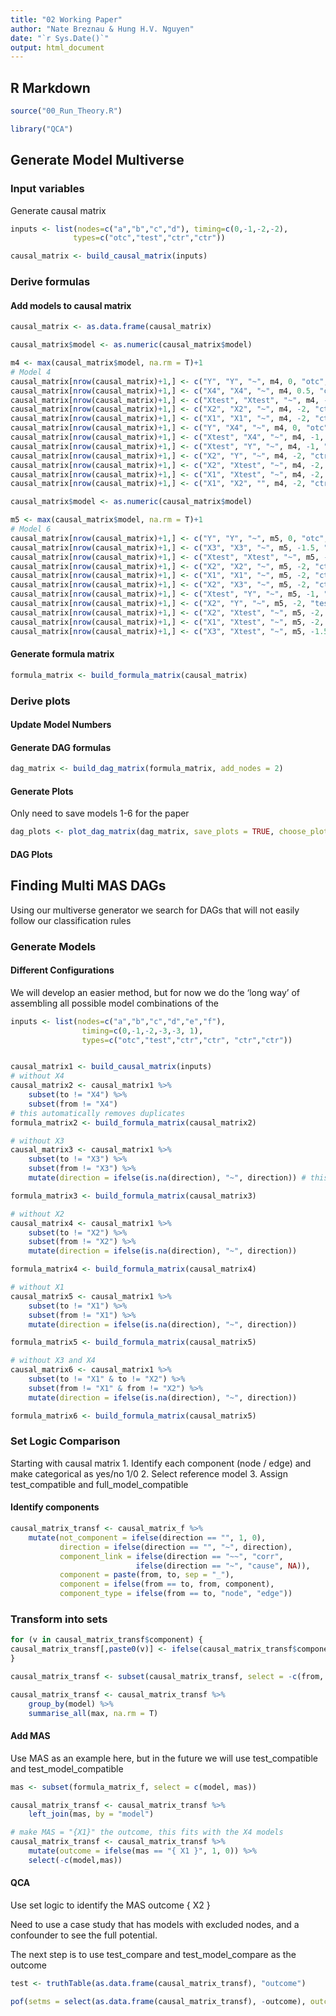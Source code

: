 ```yaml
---
title: "02 Working Paper"
author: "Nate Breznau & Hung H.V. Nguyen"
date: "`r Sys.Date()`"
output: html_document
---
```


## R Markdown

```r

source("00_Run_Theory.R")

library("QCA")

```

## Generate Model Multiverse

### Input variables

Generate causal matrix

```r
inputs <- list(nodes=c("a","b","c","d"), timing=c(0,-1,-2,-2),
              types=c("otc","test","ctr","ctr"))

causal_matrix <- build_causal_matrix(inputs)
```

### Derive formulas


#### Add models to causal matrix

```r

causal_matrix <- as.data.frame(causal_matrix)

causal_matrix$model <- as.numeric(causal_matrix$model)

m4 <- max(causal_matrix$model, na.rm = T)+1
# Model 4
causal_matrix[nrow(causal_matrix)+1,] <- c("Y", "Y", "~", m4, 0, "otc", 0, "otc")
causal_matrix[nrow(causal_matrix)+1,] <- c("X4", "X4", "~", m4, 0.5, "ctr", 0.5, "ctr")
causal_matrix[nrow(causal_matrix)+1,] <- c("Xtest", "Xtest", "~", m4, -1, "test", -1, "test")
causal_matrix[nrow(causal_matrix)+1,] <- c("X2", "X2", "~", m4, -2, "ctr", -2, "ctr")
causal_matrix[nrow(causal_matrix)+1,] <- c("X1", "X1", "~", m4, -2, "ctr", -2, "ctr")
causal_matrix[nrow(causal_matrix)+1,] <- c("Y", "X4", "~", m4, 0, "otc", 0.5, "ctr")
causal_matrix[nrow(causal_matrix)+1,] <- c("Xtest", "X4", "~", m4, -1, "test", 0.5, "ctr")
causal_matrix[nrow(causal_matrix)+1,] <- c("Xtest", "Y", "~", m4, -1, "test", 0, "otc")
causal_matrix[nrow(causal_matrix)+1,] <- c("X2", "Y", "~", m4, -2, "ctr", 0, "otc")
causal_matrix[nrow(causal_matrix)+1,] <- c("X2", "Xtest", "~", m4, -2, "ctr", -1, "test")
causal_matrix[nrow(causal_matrix)+1,] <- c("X1", "Xtest", "~", m4, -2, "ctr", -1, "test")
causal_matrix[nrow(causal_matrix)+1,] <- c("X1", "X2", "", m4, -2, "ctr", -2, "ctr")

causal_matrix$model <- as.numeric(causal_matrix$model)

m5 <- max(causal_matrix$model, na.rm = T)+1
# Model 6
causal_matrix[nrow(causal_matrix)+1,] <- c("Y", "Y", "~", m5, 0, "otc", 0, "otc")
causal_matrix[nrow(causal_matrix)+1,] <- c("X3", "X3", "~", m5, -1.5, "ctr", -1.5, "ctr")
causal_matrix[nrow(causal_matrix)+1,] <- c("Xtest", "Xtest", "~", m5, -1, "test", -1, "test")
causal_matrix[nrow(causal_matrix)+1,] <- c("X2", "X2", "~", m5, -2, "ctr", -2, "ctr")
causal_matrix[nrow(causal_matrix)+1,] <- c("X1", "X1", "~", m5, -2, "ctr", -2, "ctr")
causal_matrix[nrow(causal_matrix)+1,] <- c("X2", "X3", "~", m5, -2, "ctr", -1.5, "otc")
causal_matrix[nrow(causal_matrix)+1,] <- c("Xtest", "Y", "~", m5, -1, "test", 0, "otc")
causal_matrix[nrow(causal_matrix)+1,] <- c("X2", "Y", "~", m5, -2, "test", 0, "otc")
causal_matrix[nrow(causal_matrix)+1,] <- c("X2", "Xtest", "~", m5, -2, "ctr", -1, "test")
causal_matrix[nrow(causal_matrix)+1,] <- c("X1", "Xtest", "~", m5, -2, "ctr", -1, "test")
causal_matrix[nrow(causal_matrix)+1,] <- c("X3", "Xtest", "~", m5, -1.5, "test", 0, "ctr")

```

#### Generate formula matrix

```r

formula_matrix <- build_formula_matrix(causal_matrix)

```


### Derive plots

#### Update Model Numbers



#### Generate DAG formulas

```r

dag_matrix <- build_dag_matrix(formula_matrix, add_nodes = 2)

```

#### Generate Plots

Only need to save models 1-6 for the paper

```r
dag_plots <- plot_dag_matrix(dag_matrix, save_plots = TRUE, choose_plots = c(2,6,8,18,33,34), title_labels = c(3,1,5,2,4,6))


```

#### DAG Plots

## Finding Multi MAS DAGs

Using our multiverse generator we search for DAGs that will not easily follow our classification rules

### Generate Models

#### Different Configurations

We will develop an easier method, but for now we do the 'long way' of assembling all possible model combinations of the 

```r
inputs <- list(nodes=c("a","b","c","d","e","f"),
                timing=c(0,-1,-2,-3,-3, 1),
                types=c("otc","test","ctr","ctr", "ctr","ctr"))


causal_matrix1 <- build_causal_matrix(inputs)
# without X4
causal_matrix2 <- causal_matrix1 %>%
    subset(to != "X4") %>%
    subset(from != "X4")
# this automatically removes duplicates
formula_matrix2 <- build_formula_matrix(causal_matrix2)

# without X3
causal_matrix3 <- causal_matrix1 %>%
    subset(to != "X3") %>%
    subset(from != "X3") %>%
    mutate(direction = ifelse(is.na(direction), "~", direction)) # this deals with the NA bug for variables happening after Y

formula_matrix3 <- build_formula_matrix(causal_matrix3)

# without X2
causal_matrix4 <- causal_matrix1 %>%
    subset(to != "X2") %>%
    subset(from != "X2") %>%
    mutate(direction = ifelse(is.na(direction), "~", direction))

formula_matrix4 <- build_formula_matrix(causal_matrix4)

# without X1
causal_matrix5 <- causal_matrix1 %>%
    subset(to != "X1") %>%
    subset(from != "X1") %>%
    mutate(direction = ifelse(is.na(direction), "~", direction))

formula_matrix5 <- build_formula_matrix(causal_matrix5)

# without X3 and X4
causal_matrix6 <- causal_matrix1 %>%
    subset(to != "X1" & to != "X2") %>%
    subset(from != "X1" & from != "X2") %>%
    mutate(direction = ifelse(is.na(direction), "~", direction))

formula_matrix6 <- build_formula_matrix(causal_matrix5)

```


### Set Logic Comparison

Starting with causal matrix
1. Identify each component (node / edge) and make categorical as yes/no 1/0
2. Select reference model 
3. Assign test_compatible and full_model_compatible



#### Identify components

```r
causal_matrix_transf <- causal_matrix_f %>%
    mutate(not_component = ifelse(direction == "", 1, 0),
           direction = ifelse(direction == "", "~", direction),
           component_link = ifelse(direction == "~~", "corr",
                            ifelse(direction == "~", "cause", NA)),
           component = paste(from, to, sep = "_"),
           component = ifelse(from == to, from, component),
           component_type = ifelse(from == to, "node", "edge"))
```


### Transform into sets

```r

for (v in causal_matrix_transf$component) {
causal_matrix_transf[,paste0(v)] <- ifelse(causal_matrix_transf$component == v & causal_matrix_transf$not_component == 0, 1, 0)
}

causal_matrix_transf <- subset(causal_matrix_transf, select = -c(from, to, direction, timing_from, type_from, timing_to, type_to, component, not_component, component_link, component_type))

causal_matrix_transf <- causal_matrix_transf %>%
    group_by(model) %>%
    summarise_all(max, na.rm = T)


```

#### Add MAS

Use MAS as an example here, but in the future we will use test_compatible and test_model_compatible

```r
mas <- subset(formula_matrix_f, select = c(model, mas))

causal_matrix_transf <- causal_matrix_transf %>%
    left_join(mas, by = "model")

# make MAS = "{X1}" the outcome, this fits with the X4 models
causal_matrix_transf <- causal_matrix_transf %>%
    mutate(outcome = ifelse(mas == "{ X1 }", 1, 0)) %>%
    select(-c(model,mas))
```


#### QCA

Use set logic to identify the MAS outcome { X2 }

Need to use a case study that has models with excluded nodes, and a confounder to see the full potential. 

The next step is to use test_compare and test_model_compare as the outcome

```r
test <- truthTable(as.data.frame(causal_matrix_transf), "outcome")

pof(setms = select(as.data.frame(causal_matrix_transf), -outcome), outcome = "outcome", data = as.data.frame(causal_matrix_transf))
```


